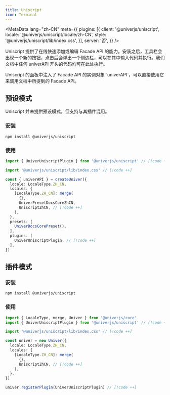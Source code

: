 ```yaml
---
title: Uniscript
icon: Terminal
---
```


<MetaData
  lang="zh-CN"
  meta={{
    plugins: [{
      client: '@univerjs/uniscript',
      locale: '@univerjs/uniscript/locale/zh-CN',
      style: '@univerjs/uniscript/lib/index.css',
    }],
    server: '否',
  }}
/>

Uniscript 提供了在线快速添加或编辑 Facade API 的能力。安装之后，工具栏会出现一个新的按钮，点击后会弹出一个侧边栏，可以在其中输入代码并执行。我们文档中任何 univerAPI 开头的代码均可在此处执行。

<Callout title="友情提示">
  Uniscript 的面板中注入了 Facade API 的实例对象 `univerAPI`，可以直接使用它来调用文档中所提到的 Facade API。
</Callout>

## 预设模式

Uniscript 并未提供预设模式，但支持与其插件混用。

### 安装

```package-install
npm install @univerjs/uniscript
```

### 使用

```typescript
import { UniverUniscriptPlugin } from '@univerjs/uniscript' // [!code ++]

import '@univerjs/uniscript/lib/index.css' // [!code ++]

const { univerAPI } = createUniver({
  locale: LocaleType.ZH_CN,
  locales: {
    [LocaleType.ZH_CN]: merge(
      {},
      UniverPresetDocsCoreZhCN,
      UniscriptZhCN, // [!code ++]
    ),
  },
  presets: [
    UniverDocsCorePreset(),
  ],
  plugins: [
    UniverUniscriptPlugin, // [!code ++]
  ],
})
```

## 插件模式

### 安装

```package-install
npm install @univerjs/uniscript
```

### 使用

```typescript
import { LocaleType, merge, Univer } from '@univerjs/core'
import { UniverUniscriptPlugin } from '@univerjs/uniscript' // [!code ++]

import '@univerjs/uniscript/lib/index.css' // [!code ++]

const univer = new Univer({
  locale: LocaleType.ZH_CN,
  locales: {
    [LocaleType.ZH_CN]: merge(
      {},
      UniscriptZhCN, // [!code ++]
    ),
  },
})

univer.registerPlugin(UniverUniscriptPlugin) // [!code ++]
```
